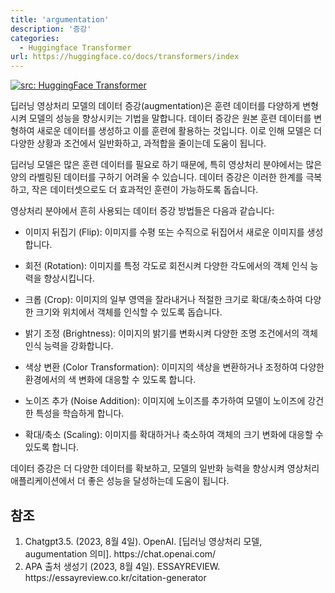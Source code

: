 ```yaml
---
title: 'argumentation'
description: '증강'
categories:
  - Huggingface Transformer
url: https://huggingface.co/docs/transformers/index
---
```


<a href="https://huggingface.co/docs/transformers/index" target="_blank"> <img src="https://img.shields.io/badge/문서-Huggingface_Transformer-blue" alt="src: HuggingFace Transformer" loading="lazy"/></a>

딥러닝 영상처리 모델의 데이터 증강(augmentation)은 훈련 데이터를 다양하게 변형시켜 모델의 성능을 향상시키는 기법을 말합니다. 데이터 증강은 원본 훈련 데이터를 변형하여 새로운 데이터를 생성하고 이를 훈련에 활용하는 것입니다. 이로 인해 모델은 더 다양한 상황과 조건에서 일반화하고, 과적합을 줄이는데 도움이 됩니다.

딥러닝 모델은 많은 훈련 데이터를 필요로 하기 때문에, 특히 영상처리 분야에서는 많은 양의 라벨링된 데이터를 구하기 어려울 수 있습니다. 데이터 증강은 이러한 한계를 극복하고, 작은 데이터셋으로도 더 효과적인 훈련이 가능하도록 돕습니다.

영상처리 분야에서 흔히 사용되는 데이터 증강 방법들은 다음과 같습니다:

- 이미지 뒤집기 (Flip): 이미지를 수평 또는 수직으로 뒤집어서 새로운 이미지를 생성합니다.

- 회전 (Rotation): 이미지를 특정 각도로 회전시켜 다양한 각도에서의 객체 인식 능력을 향상시킵니다.

- 크롭 (Crop): 이미지의 일부 영역을 잘라내거나 적절한 크기로 확대/축소하여 다양한 크기와 위치에서 객체를 인식할 수 있도록 돕습니다.

- 밝기 조정 (Brightness): 이미지의 밝기를 변화시켜 다양한 조명 조건에서의 객체 인식 능력을 강화합니다.

- 색상 변환 (Color Transformation): 이미지의 색상을 변환하거나 조정하여 다양한 환경에서의 색 변화에 대응할 수 있도록 합니다.

- 노이즈 추가 (Noise Addition): 이미지에 노이즈를 추가하여 모델이 노이즈에 강건한 특성을 학습하게 합니다.

- 확대/축소 (Scaling): 이미지를 확대하거나 축소하여 객체의 크기 변화에 대응할 수 있도록 합니다.

데이터 증강은 더 다양한 데이터를 확보하고, 모델의 일반화 능력을 향상시켜 영상처리 애플리케이션에서 더 좋은 성능을 달성하는데 도움이 됩니다.



## 참조

1. Chatgpt3.5. (2023, 8월 4일). OpenAI. [딥러닝 영상처리 모델, augumentation 의미]. https://chat.openai.com/
2. APA 출처 생성기 (2023, 8월 4일). ESSAYREVIEW. https://essayreview.co.kr/citation-generator